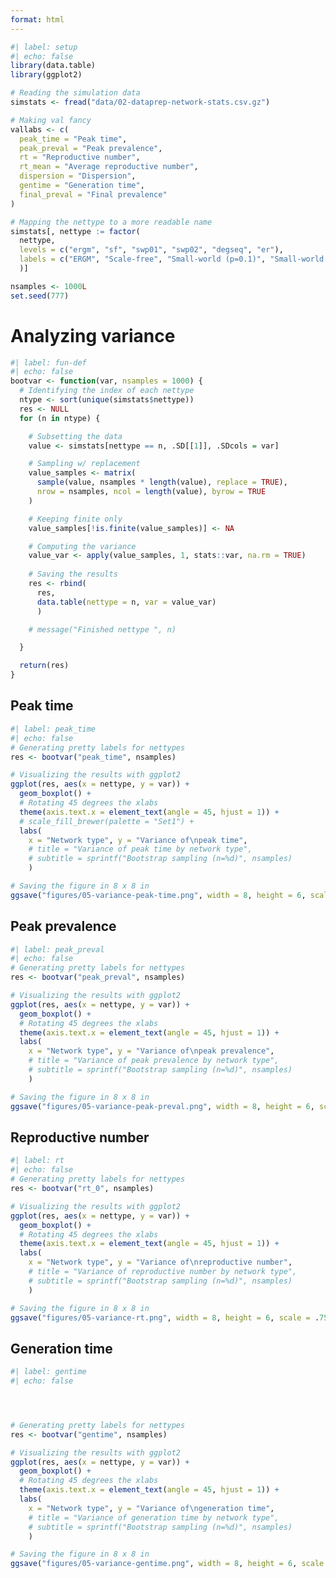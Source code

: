 ```yaml
---
format: html
---
```


```r
#| label: setup
#| echo: false
library(data.table)
library(ggplot2)

# Reading the simulation data
simstats <- fread("data/02-dataprep-network-stats.csv.gz")

# Making val fancy
vallabs <- c(
  peak_time = "Peak time",
  peak_preval = "Peak prevalence",
  rt = "Reproductive number",
  rt_mean = "Average reproductive number",
  dispersion = "Dispersion",
  gentime = "Generation time",
  final_preval = "Final prevalence"
)

# Mapping the nettype to a more readable name
simstats[, nettype := factor(
  nettype,
  levels = c("ergm", "sf", "swp01", "swp02", "degseq", "er"),
  labels = c("ERGM", "Scale-free", "Small-world (p=0.1)", "Small-world (p=0.2)", "Degree-sequence", "Erdos-Renyi")
  )]

nsamples <- 1000L
set.seed(777)
```

# Analyzing variance

```r
#| label: fun-def
#| echo: false
bootvar <- function(var, nsamples = 1000) {
  # Identifying the index of each nettype
  ntype <- sort(unique(simstats$nettype))
  res <- NULL
  for (n in ntype) {

    # Subsetting the data
    value <- simstats[nettype == n, .SD[[1]], .SDcols = var]

    # Sampling w/ replacement
    value_samples <- matrix(
      sample(value, nsamples * length(value), replace = TRUE), 
      nrow = nsamples, ncol = length(value), byrow = TRUE
    )

    # Keeping finite only
    value_samples[!is.finite(value_samples)] <- NA

    # Computing the variance
    value_var <- apply(value_samples, 1, stats::var, na.rm = TRUE) 
    
    # Saving the results
    res <- rbind(
      res,
      data.table(nettype = n, var = value_var)
      )

    # message("Finished nettype ", n)

  }

  return(res)
}
```

::: panel-tabset
## Peak time

```r
#| label: peak_time
#| echo: false
# Generating pretty labels for nettypes
res <- bootvar("peak_time", nsamples)

# Visualizing the results with ggplot2
ggplot(res, aes(x = nettype, y = var)) +
  geom_boxplot() +
  # Rotating 45 degrees the xlabs
  theme(axis.text.x = element_text(angle = 45, hjust = 1)) +
  # scale_fill_brewer(palette = "Set1") +
  labs(
    x = "Network type", y = "Variance of\npeak time",
    # title = "Variance of peak time by network type",
    # subtitle = sprintf("Bootstrap sampling (n=%d)", nsamples)
    ) 

# Saving the figure in 8 x 8 in
ggsave("figures/05-variance-peak-time.png", width = 8, height = 6, scale = .75)
```

## Peak prevalence

```r
#| label: peak_preval
#| echo: false
# Generating pretty labels for nettypes
res <- bootvar("peak_preval", nsamples)

# Visualizing the results with ggplot2
ggplot(res, aes(x = nettype, y = var)) +
  geom_boxplot() +
  # Rotating 45 degrees the xlabs
  theme(axis.text.x = element_text(angle = 45, hjust = 1)) +
  labs(
    x = "Network type", y = "Variance of\npeak prevalence",
    # title = "Variance of peak prevalence by network type",
    # subtitle = sprintf("Bootstrap sampling (n=%d)", nsamples)
    ) 

# Saving the figure in 8 x 8 in
ggsave("figures/05-variance-peak-preval.png", width = 8, height = 6, scale = .75)
```

## Reproductive number

```r
#| label: rt
#| echo: false
# Generating pretty labels for nettypes
res <- bootvar("rt_0", nsamples)

# Visualizing the results with ggplot2
ggplot(res, aes(x = nettype, y = var)) +
  geom_boxplot() +
  # Rotating 45 degrees the xlabs
  theme(axis.text.x = element_text(angle = 45, hjust = 1)) +
  labs(
    x = "Network type", y = "Variance of\nreproductive number",
    # title = "Variance of reproductive number by network type",
    # subtitle = sprintf("Bootstrap sampling (n=%d)", nsamples)
    ) 

# Saving the figure in 8 x 8 in
ggsave("figures/05-variance-rt.png", width = 8, height = 6, scale = .75)
```

## Generation time

```r
#| label: gentime
#| echo: false




# Generating pretty labels for nettypes
res <- bootvar("gentime", nsamples)

# Visualizing the results with ggplot2
ggplot(res, aes(x = nettype, y = var)) +
  geom_boxplot() +
  # Rotating 45 degrees the xlabs
  theme(axis.text.x = element_text(angle = 45, hjust = 1)) +
  labs(
    x = "Network type", y = "Variance of\ngeneration time",
    # title = "Variance of generation time by network type",
    # subtitle = sprintf("Bootstrap sampling (n=%d)", nsamples)
    )

# Saving the figure in 8 x 8 in
ggsave("figures/05-variance-gentime.png", width = 8, height = 6, scale = .75)
```
:::
